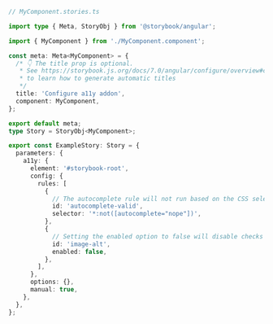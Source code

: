 ```ts
// MyComponent.stories.ts

import type { Meta, StoryObj } from '@storybook/angular';

import { MyComponent } from './MyComponent.component';

const meta: Meta<MyComponent> = {
  /* 👇 The title prop is optional.
   * See https://storybook.js.org/docs/7.0/angular/configure/overview#configure-story-loading
   * to learn how to generate automatic titles
   */
  title: 'Configure a11y addon',
  component: MyComponent,
};

export default meta;
type Story = StoryObj<MyComponent>;

export const ExampleStory: Story = {
  parameters: {
    a11y: {
      element: '#storybook-root',
      config: {
        rules: [
          {
            // The autocomplete rule will not run based on the CSS selector provided
            id: 'autocomplete-valid',
            selector: '*:not([autocomplete="nope"])',
          },
          {
            // Setting the enabled option to false will disable checks for this particular rule on all stories.
            id: 'image-alt',
            enabled: false,
          },
        ],
      },
      options: {},
      manual: true,
    },
  },
};
```
